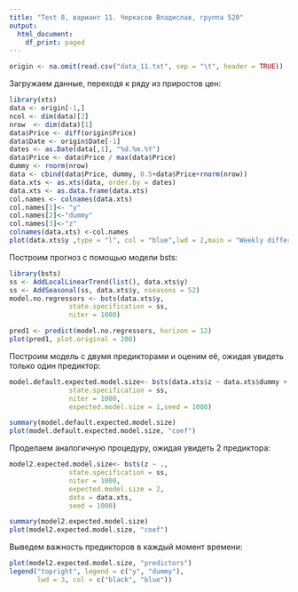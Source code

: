 ---
title: "Test 8, вариант 11. Черкасов Владислав, группа 520"
output:
  html_document:
    df_print: paged
---

```{r}
origin <- na.omit(read.csv("data_11.txt", sep = "\t", header = TRUE))
```
Загружаем данные, переходя к ряду из приростов цен:


```{r}
library(xts)
data <- origin[-1,]
ncol <- dim(data)[2]
nrow  <- dim(data)[1]
data$Price <- diff(origin$Price)
data$Date <- origin$Date[-1]
dates <- as.Date(data[,1], "%d.%m.%Y")
data$Price <- data$Price / max(data$Price)
dummy <- rnorm(nrow)
data <- cbind(data$Price, dummy, 0.5+data$Price+rnorm(nrow))
data.xts <- as.xts(data, order.by = dates)
data.xts <- as.data.frame(data.xts)
col.names <- colnames(data.xts)
col.names[1]<- "y"
col.names[2]<-"dummy"
col.names[3]<-"z"
colnames(data.xts) <-col.names 
plot(data.xts$y ,type = "l", col = "blue",lwd = 2,main = "Weekly difference U.S. Gasoline Prices (Dollars per Gallon)")
```

Построим прогноз с помощью модели bsts:

```{r}
library(bsts)
ss <- AddLocalLinearTrend(list(), data.xts$y)
ss <- AddSeasonal(ss, data.xts$y, nseasons = 52)
model.no.regressors <- bsts(data.xts$y,
               state.specification = ss,
               niter = 1000)
```

```{r}
pred1 <- predict(model.no.regressors, horizon = 12)
plot(pred1, plot.original = 200)
```

Построим модель с двумя предикторами и оценим её, ожидая увидеть только один предиктор:
```{r}
model.default.expected.model.size<- bsts(data.xts$z ~ data.xts$dummy + data.xts$y,
               state.specification = ss,
               niter = 1000,
               expected.model.size = 1,seed = 1000)
```
```{r}
summary(model.default.expected.model.size)
plot(model.default.expected.model.size, "coef")
```

Проделаем аналогичную процедуру, ожидая увидеть 2 предиктора:
```{r}
model2.expected.model.size<- bsts(z ~ .,
               state.specification = ss,
               niter = 1000,
               expected.model.size = 2,
               data = data.xts,
               seed = 1000)
```
```{r}
summary(model2.expected.model.size)
plot(model2.expected.model.size, "coef")
```

Выведем важность предикторов в каждый момент времени:
```{r}
plot(model2.expected.model.size, "predictors")
legend("topright", legend = c("y", "dummy"),
       lwd = 3, col = c("black", "blue"))
```
```{r}

```
```{r}

```
